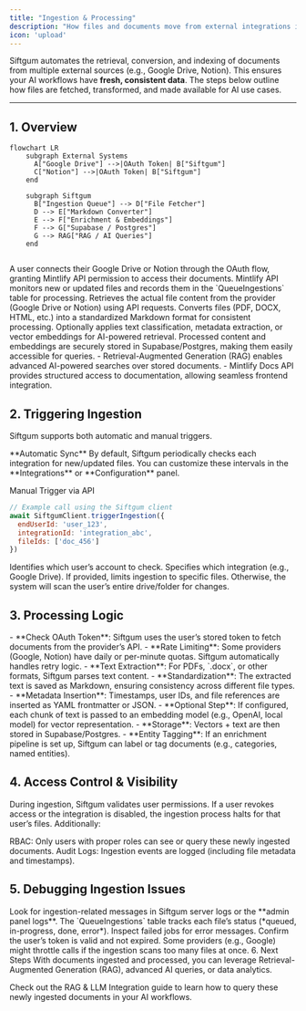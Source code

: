 ```yaml
---
title: "Ingestion & Processing"
description: "How files and documents move from external integrations into Siftgum."
icon: 'upload'
---
```


Siftgum automates the retrieval, conversion, and indexing of documents from multiple external sources (e.g., Google Drive, Notion). This ensures your AI workflows have **fresh, consistent data**. The steps below outline how files are fetched, transformed, and made available for AI use cases.

---

## 1. Overview

```mermaid
flowchart LR
    subgraph External Systems
      A["Google Drive"] -->|OAuth Token| B["Siftgum"]
      C["Notion"] -->|OAuth Token| B["Siftgum"]
    end

    subgraph Siftgum
      B["Ingestion Queue"] --> D["File Fetcher"]
      D --> E["Markdown Converter"]
      E --> F["Enrichment & Embeddings"]
      F --> G["Supabase / Postgres"]
      G --> RAG["RAG / AI Queries"]
    end
    
```
<Steps>

  <Step title="User Grants Access">
    A user connects their Google Drive or Notion through the OAuth flow, granting Mintlify API permission to access their documents.
  </Step>

  <Step title="Ingestion Queue">
    Mintlify API monitors new or updated files and records them in the `QueueIngestions` table for processing.
  </Step>

  <Step title="File Fetcher">
    Retrieves the actual file content from the provider (Google Drive or Notion) using API requests.
  </Step>

  <Step title="Markdown Converter">
    Converts files (PDF, DOCX, HTML, etc.) into a standardized Markdown format for consistent processing.
  </Step>

  <Step title="Enrichment & Embeddings">
    Optionally applies text classification, metadata extraction, or vector embeddings for AI-powered retrieval.
  </Step>

  <Step title="Storage">
    Processed content and embeddings are securely stored in Supabase/Postgres, making them easily accessible for queries.
  </Step>

  <Step title="AI Queries (RAG) & Docs API">
    - Retrieval-Augmented Generation (RAG) enables advanced AI-powered searches over stored documents.
    - Mintlify Docs API provides structured access to documentation, allowing seamless frontend integration.
  </Step>

</Steps>

## 2. Triggering Ingestion
Siftgum supports both automatic and manual triggers.

<Info>
    **Automatic Sync**
    By default, Siftgum periodically checks each integration for new/updated files. You can customize these intervals in the **Integrations** or **Configuration** panel.
</Info>

Manual Trigger via API
```js
// Example call using the Siftgum client
await SiftgumClient.triggerIngestion({
  endUserId: 'user_123',
  integrationId: 'integration_abc',
  fileIds: ['doc_456']
})
```

  <ParamField query="endUserId" type="string" required={true}>
    Identifies which user’s account to check.
  </ParamField>

  <ParamField query="integrationId" type="string" required={true}>
    Specifies which integration (e.g., Google Drive).
  </ParamField>

  <ParamField query="fileIds" type="string[]" required={false}>
    If provided, limits ingestion to specific files. Otherwise, the system will scan the user’s entire drive/folder for changes.
  </ParamField>


## 3. Processing Logic
<AccordionGroup>
    <Accordion title="File Fetch & Content Extraction">
        - **Check OAuth Token**: Siftgum uses the user’s stored token to fetch documents from the provider’s API. - **Rate Limiting**: Some providers (Google, Notion) have daily or per-minute quotas. Siftgum automatically handles retry logic.
    </Accordion>
    <Accordion title="Markdown Conversion">
        - **Text Extraction**: For PDFs, `.docx`, or other formats, Siftgum parses text content. - **Standardization**: The extracted text is saved as Markdown, ensuring consistency across different file types. - **Metadata Insertion**: Timestamps, user IDs, and file references are inserted as YAML frontmatter or JSON.
    </Accordion>
    <Accordion title="Embeddings & Enrichment">
        - **Optional Step**: If configured, each chunk of text is passed to an embedding model (e.g., OpenAI, local model) for vector representation. - **Storage**: Vectors + text are then stored in Supabase/Postgres. - **Entity Tagging**: If an enrichment pipeline is set up, Siftgum can label or tag documents (e.g., categories, named entities).
    </Accordion>
</AccordionGroup>

## 4. Access Control & Visibility
During ingestion, Siftgum validates user permissions. If a user revokes access or the integration is disabled, the ingestion process halts for that user’s files. Additionally:

RBAC: Only users with proper roles can see or query these newly ingested documents.
Audit Logs: Ingestion events are logged (including file metadata and timestamps).

## 5. Debugging Ingestion Issues
<Steps>
    <Step title="Check the Logs">
    Look for ingestion-related messages in Siftgum server logs or the **admin panel logs**.
    </Step>
    <Step title="QueueIngestions Table">
    The `QueueIngestions` table tracks each file’s status (*queued, in-progress, done, error*). Inspect failed jobs for error messages.
    </Step>
    <Step title="Verify OAuth Tokens">
    Confirm the user’s token is valid and not expired.
    </Step>
    <Step title="API Rate Limits">
    Some providers (e.g., Google) might throttle calls if the ingestion scans too many files at once.
    </Step>
</Steps>
6. Next Steps
With documents ingested and processed, you can leverage Retrieval-Augmented Generation (RAG), advanced AI queries, or data analytics.

Check out the RAG & LLM Integration guide to learn how to query these newly ingested documents in your AI workflows.